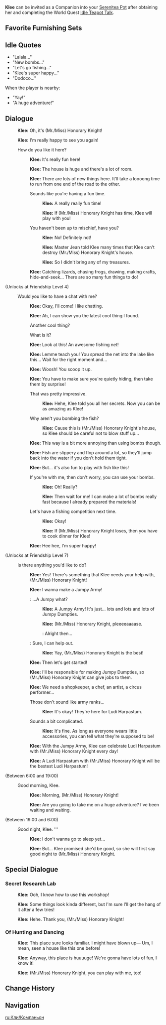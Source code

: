 {{CharacterTabs}}
{{Furnishing Infobox
|title          = Klee
|id             = 368117
|image          = Character Klee Thumb.png
|category       = Companion
|subcategory    = Companion
|rarity         = 5
|adeptal_energy = 300
|load           = 1200
|description    = Character In-Residence
}}
'''Klee''' can be invited as a Companion into your [[Serenitea Pot]] after obtaining her and completing the World Quest [[Idle Teapot Talk]].

==Favorite Furnishing Sets==
{{HousingCompanion|favorite}}
{{Companion Favor Table}}

==Idle Quotes==
*"Lalala..."
*"New bombs..."
*"Let's go fishing..."
*"Klee's super happy..."
*"Dodoco..."
When the player is nearby:
*"Yay!"
*"A huge adventure!"

==Dialogue==
{{Dialogue start}}
:{{A|vo klee mimitomo hello 01a.ogg}} {{A|vo klee mimitomo hello 01b.ogg}} '''Klee:''' Oh, it's (Mr./Miss) Honorary Knight!
:{{A|vo klee mimitomo hello 02.ogg}} '''Klee:''' I'm really happy to see you again!
:{{DIcon}} How do you like it here?
::{{A|vo klee mimitomo friendship1 01.ogg}} '''Klee:''' It's really fun here!
::{{A|vo klee mimitomo friendship1 02.ogg}} '''Klee:''' The house is huge and there's a lot of room.
::{{A|vo klee mimitomo friendship1 03.ogg}} '''Klee:''' There are lots of new things here. It'll take a loooong time to run from one end of the road to the other.
::{{DIcon}} Sounds like you're having a fun time.
:::{{A|vo klee mimitomo friendship1 04a 1.ogg}} '''Klee:''' A really really fun time!
:::{{A|vo klee mimitomo friendship1 04a 2a.ogg}} {{A|vo klee mimitomo friendship1 04a 2b.ogg}} '''Klee:''' If (Mr./Miss) Honorary Knight has time, Klee will play with you!
::{{DIcon}} You haven't been up to mischief, have you?
:::{{A|vo klee mimitomo friendship1 04b 1.ogg}} '''Klee:''' No! Definitely not!
:::{{A|vo klee mimitomo friendship1 04b 2a.ogg}} {{A|vo klee mimitomo friendship1 04b 2b.ogg}} '''Klee:''' Master Jean told Klee many times that Klee can't destroy (Mr./Miss) Honorary Knight's house.
:::{{A|vo klee mimitomo friendship1 04b 3.ogg}} '''Klee:''' So I didn't bring any of my treasures.
::{{A|vo klee mimitomo friendship1 05.ogg}} '''Klee:''' Catching lizards, chasing frogs, drawing, making crafts, hide-and-seek... There are so many fun things to do!
;(Unlocks at Friendship Level 4)
:{{DIcon}} Would you like to have a chat with me?
::{{A|vo klee mimitomo friendship2 01.ogg}} '''Klee:''' Okay, I'll come! I like chatting.
::{{A|vo klee mimitomo friendship2 02.ogg}} '''Klee:''' Ah, I can show you the latest cool thing I found.
::{{DIcon}} Another cool thing?
::{{DIcon}} What is it?
::{{A|vo klee mimitomo friendship2 03.ogg}} '''Klee:''' Look at this! An awesome fishing net!
::{{A|vo klee mimitomo friendship2 04.ogg}} '''Klee:''' Lemme teach you! You spread the net into the lake like this... Wait for the right moment and...
::{{A|vo klee mimitomo friendship2 05.ogg}} '''Klee:''' Woosh! You scoop it up.
::{{A|vo klee mimitomo friendship2 06.ogg}} '''Klee:''' You have to make sure you're quietly hiding, then take them by surprise!
::{{DIcon}} That was pretty impressive.
:::{{A|vo klee mimitomo friendship2 07a.ogg}} '''Klee:''' Hehe, Klee told you all her secrets. Now you can be as amazing as Klee!
::{{DIcon}} Why aren't you bombing the fish?
:::{{A|vo klee mimitomo friendship2 07b 1a.ogg}} {{A|vo klee mimitomo friendship2 07b 1b.ogg}} '''Klee:''' Cause this is (Mr./Miss) Honorary Knight's house, so Klee should be careful not to blow stuff up...
::{{A|vo klee mimitomo friendship2 08.ogg}} '''Klee:''' This way is a bit more annoying than using bombs though.
::{{A|vo klee mimitomo friendship2 09.ogg}} '''Klee:''' Fish are slippery and flop around a lot, so they'll jump back into the water if you don't hold them tight.
::{{A|vo klee mimitomo friendship2 10.ogg}} '''Klee:''' But... it's also fun to play with fish like this!
::{{DIcon}} If you're with me, then don't worry, you can use your bombs.
:::{{A|vo klee mimitomo friendship2 11a 1.ogg}} '''Klee:''' Oh! Really?
:::{{A|vo klee mimitomo friendship2 11a 2.ogg}} '''Klee:''' Then wait for me! I can make a lot of bombs really fast because I already prepared the materials!
::{{DIcon}} Let's have a fishing competition next time.
:::{{A|vo klee mimitomo friendship2 11b 1.ogg}} '''Klee:''' Okay!
:::{{A|vo klee mimitomo friendship2 11b 2a.ogg}} {{A|vo klee mimitomo friendship2 11b 2b.ogg}} '''Klee:''' If (Mr./Miss) Honorary Knight loses, then you have to cook dinner for Klee!
::{{A|vo klee mimitomo friendship2 12.ogg}} '''Klee:''' Hee hee, I'm super happy!
;(Unlocks at Friendship Level 7)
:{{DIcon}} Is there anything you'd like to do?
::{{A|vo klee mimitomo friendship3 01a.ogg}} {{A|vo klee mimitomo friendship3 01b.ogg}} '''Klee:''' Yes! There's something that Klee needs your help with, (Mr./Miss) Honorary Knight!
::{{A|vo klee mimitomo friendship3 02.ogg}} '''Klee:''' I wanna make a Jumpy Army!
::{{DIcon}}: ...A Jumpy what?
:::{{A|vo klee mimitomo friendship3 03a 1.ogg}} '''Klee:''' A Jumpy Army! It's just... lots and lots and lots of Jumpy Dumpties.
:::{{A|vo klee mimitomo friendship3 03a 2a.ogg}} {{A|vo klee mimitomo friendship3 03a 2b.ogg}} '''Klee:''' (Mr./Miss) Honorary Knight, pleeeeaaaase.
:::{{DIcon}}: Alright then...
::{{DIcon}}: Sure, I can help out.
:::{{A|vo klee mimitomo friendship3 03b a.ogg}} {{A|vo klee mimitomo friendship3 03b b.ogg}} '''Klee:''' Yay, (Mr./Miss) Honorary Knight is the best!
::{{A|vo klee mimitomo friendship3 04.ogg}} '''Klee:''' Then let's get started!
::{{A|vo klee mimitomo friendship3 05a.ogg}} {{A|vo klee mimitomo friendship3 05b.ogg}} '''Klee:''' I'll be responsible for making Jumpy Dumpties, so (Mr./Miss) Honorary Knight can give jobs to them.
::{{A|vo klee mimitomo friendship3 06.ogg}} '''Klee:''' We need a shopkeeper, a chef, an artist, a circus performer...
::{{DIcon}} Those don't sound like army ranks...
:::{{A|vo klee mimitomo friendship3 07a.ogg}} '''Klee:''' It's okay! They're here for Ludi Harpastum.
::{{DIcon}} Sounds a bit complicated.
:::{{A|vo klee mimitomo friendship3 07b.ogg}} '''Klee:''' It's fine. As long as everyone wears little accessories, you can tell what they're supposed to be!
::{{A|vo klee mimitomo friendship3 08a.ogg}} {{A|vo klee mimitomo friendship3 08b.ogg}} '''Klee:''' With the Jumpy Army, Klee can celebrate Ludi Harpastum with (Mr./Miss) Honorary Knight every day!
::{{A|vo klee mimitomo friendship3 09.ogg}} {{A|vo klee mimitomo friendship3 10.ogg}} '''Klee:''' A Ludi Harpastum with (Mr./Miss) Honorary Knight will be the bestest Ludi Harpastum!
;<nowiki>(Between 6:00 and 19:00)</nowiki>
:{{DIcon}} Good morning, Klee.
::{{A|vo klee mimitomo morning 01a.ogg}} {{A|vo klee mimitomo morning 01b.ogg}} '''Klee:''' Morning, (Mr./Miss) Honorary Knight!
::{{A|vo klee mimitomo morning 02.ogg}} '''Klee:''' Are you going to take me on a huge adventure? I've been waiting and waiting.
;<nowiki>(Between 19:00 and 6:00)</nowiki>
:{{DIcon}} Good night, Klee. '''
::{{A|vo klee mimitomo night 01.ogg}} '''Klee:''' I don't wanna go to sleep yet...
::{{A|vo klee mimitomo night 02a.ogg}} {{A|vo klee mimitomo night 02b.ogg}} '''Klee:''' But... Klee promised she'd be good, so she will first say good night to (Mr./Miss) Honorary Knight.
{{Dialogue end}}

==Special Dialogue==
{{HousingCompanion|special}}

===Secret Research Lab===
{{Dialogue start}}
:{{A|vo mimitomo md klee alchemy 01.ogg}} '''Klee:''' Ooh, I know how to use this workshop!
:{{A|vo mimitomo md klee alchemy 02.ogg}} '''Klee:''' Some things look kinda different, but I'm sure I'll get the hang of it after a few tries!
:{{A|vo mimitomo md klee alchemy 03a.ogg}} {{A|vo mimitomo md klee alchemy 03b.ogg}} '''Klee:''' Hehe. Thank you, (Mr./Miss) Honorary Knight!
{{Dialogue end}}

===Of Hunting and Dancing===
{{Dialogue start}}
:{{A|vo mimitomo md klee hillichurl 01.ogg}} '''Klee:''' This place sure looks familiar. I might have blown up&mdash; Um, I mean, seen a house like this one before!
:{{A|vo mimitomo md klee hillichurl 02.ogg}} '''Klee:''' Anyway, this place is huuuuge! We're gonna have lots of fun, I know it!
:{{A|vo mimitomo md klee hillichurl 03a.ogg}} {{A|vo mimitomo md klee hillichurl 03b.ogg}} '''Klee:''' (Mr./Miss) Honorary Knight, you can play with me, too!
{{Dialogue end}}

==Change History==
{{Change History|1.6}}

==Navigation==
{{Furnishing Navbox/Living|Companion}}

[[ru:Кли/Компаньон]]